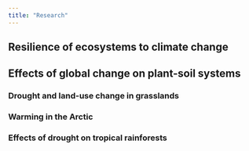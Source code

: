 ```yaml
---
title: "Research"
---
```


## Resilience of ecosystems to climate change

## Effects of global change on plant-soil systems

### Drought and land-use change in grasslands

### Warming in the Arctic

### Effects of drought on tropical rainforests
